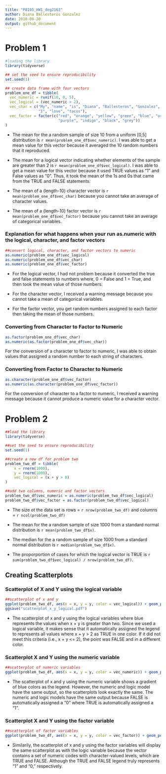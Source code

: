 ```yaml
---
title: "P8105_HW1_deg2163"
author: Diana Ballesteros Gonzalez 
date: 2018-09-20
output: github_document
---
```


# **Problem 1**

```r
#loading the library
library(tidyverse)
```

```r

## set the seed to ensure reproducibility
set.seed(1)

## create data frame with four vectors 
problem_one_df = tibble(
  vec_numeric = runif(10, 0, 5), 
  vec_logical = (vec_numeric > 2),
  vec_char = c("My", "name", "is", "Diana", "Ballesteros", "Gonzalez", "and", 
               "I", "love", "tacos"),
  vec_factor = factor(c("red", "orange", "yellow", "green", "blue", "orange", 
                        "purple", "indigo", "black", "grey"))
) 
```

* The mean for the a random sample of size 10 from a uniform [0,5] distribution is `r mean(problem_one_df$vec_numeric)`. I was able to get a mean value for this vector because it averaged the 10 random numbers that it reproduced. 

* The mean for a logical vector indicating whether elements of the sample are greater than 2 is `r mean(problem_one_df$vec_logical)`. I was able to get a mean value for this vector because it used TRUE values as "1" and False values as "0". Thus, it took the mean of the 1s and 0s that came from the TRUE and FALSE statements. 

* The mean of a (length-10) character vector is `r mean(problem_one_df$vec_char)` because you cannot take an average of character values. 


* The mean of a (length-10) factor vector is `r mean(problem_one_df$vec_factor)` because you cannot take an average of categorical variables.

### Explanation for what happens when your run as.numeric with the logical, character, and factor vectors
```r
##convert logical, character, and factor vectors to numeric
as.numeric(problem_one_df$vec_logical)
as.numeric(problem_one_df$vec_char)
as.numeric(problem_one_df$vec_factor)
```
* For the logical vector, I had not problem because it converted the true and false statements to numbers where, 0 = False and 1 = True, and then took the mean value of those numbers.  

* For the character vector, I received a warning message because you cannot take a mean of categorical variables. 

* For the factor vector, you get random numbers assigned to each factor then taking the mean of those numbers. 

### Converting from Character to Factor to Numeric
```r
as.factor(problem_one_df$vec_char)
as.numeric(as.factor(problem_one_df$vec_char))
```
For the conversion of a character to factor to numeric, I was able to obtain values that assigned a random number to each string of characters. 

### Converting from Factor to Character to Numeric
```r
as.character(problem_one_df$vec_factor)
as.numeric(as.character(problem_one_df$vec_factor))
```
For the conversion of character to a factor to numeric, I received a warning message because it cannot produce a numeric value for a character vector. 

# **Problem 2**

```r
##load the library 
library(tidyverse)
```

```r
##set the seed to ensure reproducibility 
set.seed(1)

##create a new df for problem two
problem_two_df = tibble(
    x = rnorm(1000),
    y = rnorm(1000), 
    vec_logical = (x + y > 0)
)

##add two columns, numeric and factor vectors
problem_two_df$vec_numeric = as.numeric(problem_two_df$vec_logical)
problem_two_df$vec_factor = as.factor(problem_two_df$vec_logical)
```

* The size ot the data set is rows = `r nrow(problem_two_df)` and columns = 
`r ncol(problem_two_df)`

* The mean for the a random sample of size 1000 from a standard normal distribution is `r mean(problem_two_df$x)`.

* The median for the a random sample of size 1000 from a standard normal distribution is `r median(problem_two_df$x)`.

* The proporportion of cases for which the logical vector is TRUE is `r  sum(problem_two_df$vec_logical) / nrow(problem_two_df)`.

## Creating Scatterplots

### Scatterplot of X and Y using the logical variable
```r
##scatterplot of x and y
ggplot(problem_two_df, aes(x = x, y = y, color = vec_logical)) + geom_point()
ggsave("scatterplot_x_y_logical.pdf")
```

* The scatterplot of x and y using the logical variables where blue represents the values when x + y is greater than two. Since we used a logical variable, it makes sense that it automatically assigned the legend to represents all values where x + y > 2 as TRUE in one color. If it did not meet this criteria (i.e., x + y <= 2), the point was FALSE and in a different color.  

### Scatterplot X and Y using the numeric variable
```r
##scatterplot of numeric variables
ggplot(problem_two_df, aes(x = x, y = y, color = vec_numeric)) + geom_point()
```

* The scatterplot of x and y using the numeric variable shows a gradient of blue colors as the legend. However, the numeric and logic model have the same output, so the scatterplots look exactly the same. The numeric and logic models have the same output because FALSE is automatically assigned a "0" where TRUE is automatically assigned a "1".

### Scatterplot X and Y using the factor variable
```r
##scatterplot of factor variables
ggplot(problem_two_df, aes(x = x, y = y, color = vec_factor)) + geom_point()
```

* Similarily, the scatterplot of x and y using the factor variables will display the same scatterplot as with the logic variable because the vector contains a set of numeric codes with character-valued levels, which are TRUE and FALSE. Although the TRUE and FALSE legend truly represents "1" and "0," respectively. 




